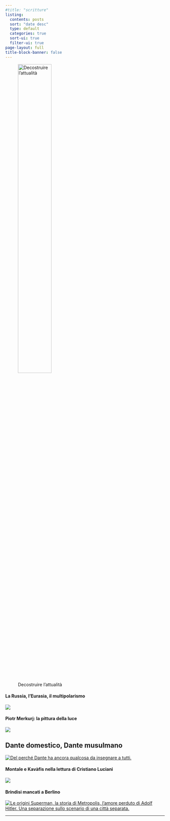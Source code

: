 ```yaml
---
#title: "scritture"
listing:
  contents: posts
  sort: "date desc"
  type: default
  categories: true
  sort-ui: true
  filter-ui: true
page-layout: full
title-block-banner: false
---
```


::: grid
::: g-col-12
![Decostruire l'attualità](/images/scritture_logo.png){fig-align="center" width="50%"}
:::

::: {.g-col-12 .g-col-md-3}
#### La Russia, l'Eurasia, il multipolarismo

[![](/images/2017/04/Childrens-Choir-of-Russia.jpg){fig-align="left"}](/posts/pages/russia-eurasia-mutipolarismo.md)

#### Piotr Merkurj: la pittura della luce

[![](/images/2017/11/Vetrata-Palma-di-Montechiaro-AG.jpg){fig-align="left"}](/posts/pages/2017-11-07-piotr-merkurj-la-pittura-della-luce.html)
:::

::: {.g-col-12 .g-col-md-6}
## Dante domestico, Dante musulmano

[![Del perché Dante ha ancora qualcosa da insegnare a tutti.](/images/gerione.jpg){fig-align="left"}](/posts/pages/danteislam.qmd)
:::

::: {.g-col-12 .g-col-md-3}
#### Montale e Kavàfis nella lettura di Cristiano Luciani

[![](/images/2017/12/panni_stesi_sull_egeo.jpg){fig-align="left"}](/posts/pages/2017-09-21-montale-kavafis-cristiano-luciani.html)

#### Brindisi mancati a Berlino

[![Le origini Superman, la storia di Metropolis, l'amore perduto di Adolf Hitler. Una separazione sullo scenario di una città separata.](/images/2017/10/brindisi_mancati.jpg){fig-align="left"}](/posts/pages/2017-07-15-brindisi-mancati-berlino-metropolis-superman.html)
:::
:::

------------------------------------------------------------------------
